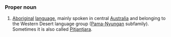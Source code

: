 ===Proper noun===
#[[Aboriginal]] [[language]], mainly spoken in central [[Australia]] and belonging to the Western Desert language group ([[Pama-Nyungan]] subfamily). Sometimes it is also called [[Pitjantjara]].